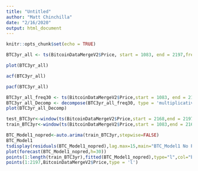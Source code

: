 ```yaml
---
title: "Untitled"
author: "Matt Chinchilla"
date: "2/16/2020"
output: html_document
---
```


```r
knitr::opts_chunk$set(echo = TRUE)
```

```r
BTC3yr_all <- ts(BitcoinDataMergeV2$Price, start = 1083, end = 2197,frequency = 1)

plot(BTC3yr_all)
```

```r
acf(BTC3yr_all)
```

```r
pacf(BTC3yr_all)
```

```r
BTC3yr_all_freq30 <- ts(BitcoinDataMergeV2$Price,start = 1083, end = 2197,frequency = 90)
BTC3yr_all_Decomp <- decompose(BTC3yr_all_freq30, type = 'multiplicative')
plot(BTC3yr_all_Decomp)
```
```r
test_BTC3yr<-window(ts(BitcoinDataMergeV2$Price,start = 2168,end = 2197))
train_BTC3yr<-window(ts(BitcoinDataMergeV2$Price,start = 1083,end = 2167))
```

```r
BTC_Model1_nopred<-auto.arima(train_BTC3yr,stepwise=FALSE)
BTC_Model1
tsdisplay(residuals(BTC_Model1_nopred),lag.max=15,main="BTC_Model1 No Predictors")
plot(forecast(BTC_Model1_nopred,h=30))
points(1:length(train_BTC3yr),fitted(BTC_Model1_nopred),type="l",col="blue")
points(1:2197,BitcoinDataMergeV2$Price,type = 'l')
```